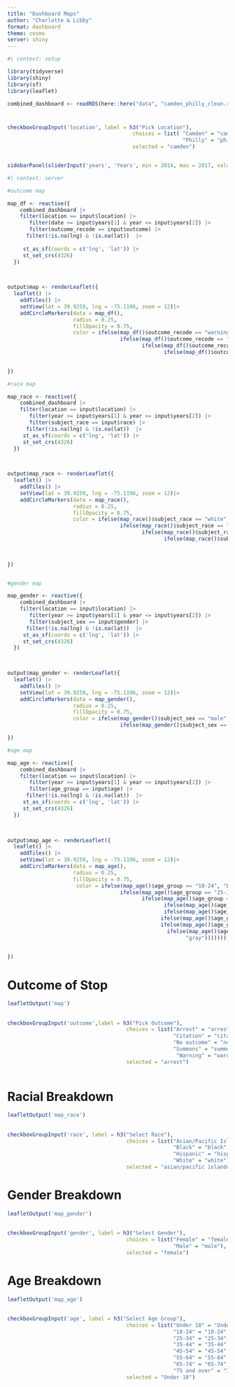```yaml
---
title: "Dashboard Maps"
author: "Charlotte & Libby"
format: dashboard
theme: cosmo
server: shiny
---
```


```r
#| context: setup

library(tidyverse)
library(shiny)
library(sf)
library(leaflet)

combined_dashboard <- readRDS(here::here("data", "camden_philly_clean.rds"))

```

#  {.sidebar}

```r

checkboxGroupInput('location', label = h3("Pick Location"),
                                        choices = list( "Camden" = "camden",
                                                        "Philly" = "philly"),
                                        selected = "camden")


sidebarPanel(sliderInput('years', 'Years', min = 2014, max = 2017, value = c(2016, 2017), sep = NULL))


```


```r
#| context: server

#outcome map

map_df <- reactive({
    combined_dashboard |> 
    filter(location == input$location) |> 
       filter(date >= input$years[1] & year <= input$years[2]) |> 
       filter(outcome_recode == input$outcome) |> 
      filter(!is.na(lng) & !is.na(lat))  |> 
    
     st_as_sf(coords = c('lng', 'lat')) |> 
     st_set_crs(4326)
  })
  


output$map <- renderLeaflet({
  leaflet() |> 
    addTiles() |> 
    setView(lat = 39.9259, lng = -75.1196, zoom = 12)|> 
    addCircleMarkers(data = map_df(), 
                     radius = 0.25, 
                     fillOpacity = 0.75,
                     color = ifelse(map_df()$outcome_recode == "warning", "blue",
                                    ifelse(map_df()$outcome_recode == "citation", "orange",
                                           ifelse(map_df()$outcome_recode == "summons", "red",
                                                  ifelse(map_df()$outcome_recode == "arrest", "purple", "gray")))))
  

})

#race map

map_race <- reactive({
    combined_dashboard |> 
    filter(location == input$location) |> 
       filter(year >= input$years[1] & year <= input$years[2]) |> 
       filter(subject_race == input$race) |> 
      filter(!is.na(lng) & !is.na(lat))  |> 
     st_as_sf(coords = c('lng', 'lat')) |> 
     st_set_crs(4326)
  })
  


output$map_race <- renderLeaflet({
  leaflet() |> 
    addTiles() |> 
    setView(lat = 39.9259, lng = -75.1196, zoom = 12)|> 
    addCircleMarkers(data = map_race(), 
                     radius = 0.25, 
                     fillOpacity = 0.75,
                     color = ifelse(map_race()$subject_race == "white", "blue",
                                    ifelse(map_race()$subject_race == "black", "orange",
                                           ifelse(map_race()$subject_race == "hispanic", "red",
                                                  ifelse(map_race()$subject_race == "asian/pacific islander", "purple", "gray")))))
  
  

})


#gender map

map_gender <- reactive({
    combined_dashboard |> 
    filter(location == input$location) |> 
       filter(year >= input$years[1] & year <= input$years[2]) |> 
       filter(subject_sex == input$gender) |> 
      filter(!is.na(lng) & !is.na(lat))  |> 
     st_as_sf(coords = c('lng', 'lat')) |> 
     st_set_crs(4326)
  })
  


output$map_gender <- renderLeaflet({
  leaflet() |> 
    addTiles() |> 
    setView(lat = 39.9259, lng = -75.1196, zoom = 12)|> 
    addCircleMarkers(data = map_gender(), 
                     radius = 0.25, 
                     fillOpacity = 0.75,
                     color = ifelse(map_gender()$subject_sex == "male", "forestgreen",
                                    ifelse(map_gender()$subject_sex == "female", "orange","gray")))

})

#age map

map_age <- reactive({
    combined_dashboard |> 
    filter(location == input$location) |> 
       filter(year >= input$years[1] & year <= input$years[2]) |> 
       filter(age_group == input$age) |> 
      filter(!is.na(lng) & !is.na(lat))  |> 
     st_as_sf(coords = c('lng', 'lat')) |> 
     st_set_crs(4326)
  })
  


output$map_age <- renderLeaflet({
  leaflet() |> 
    addTiles() |> 
    setView(lat = 39.9259, lng = -75.1196, zoom = 12)|> 
    addCircleMarkers(data = map_age(), 
                     radius = 0.25, 
                     fillOpacity = 0.75,
                      color = ifelse(map_age()$age_group == "18-24", "blue",
                                    ifelse(map_age()$age_group == "25-34", "orange",
                                           ifelse(map_age()$age_group == "35-44", "red",
                                                  ifelse(map_age()$age_group == "45-54", "purple",
                                                  ifelse(map_age()$age_group == "55-64", "forestgreen",
                                                 ifelse(map_age()$age_group == "65-74", "lightblue",     
                                                 ifelse(map_age()$age_group == "75 and over", "pink",  
                                                   ifelse(map_age()$age_group == "Under 18", "yellow",     
                                                         "gray")))))))))
  

})


```

# Outcome of Stop

```r
leafletOutput('map')
```

## {.sidebar}
```r


checkboxGroupInput('outcome',label = h3("Pick Outcome"),
                                      choices = list("Arrest" = "arrest",
                                                     "Citation" = "citation",
                                                     "No outcome" = "no outcome",
                                                     "Summons" = "summons",
                                                      "Warning" = "warning"),
                                      selected = "arrest")
                                                     
```

# Racial Breakdown
```r
leafletOutput('map_race')
```

## {.sidebar}
```r
checkboxGroupInput('race', label = h3("Select Race"),
                                      choices = list("Asian/Pacific Islander" = "asian/pacific islander",
                                                     "Black" = "black",
                                                     "Hispanic" = "hispanic",
                                                     "White" = "white"),
                                      selected = "asian/pacific islander")

```

# Gender Breakdown
```r
leafletOutput('map_gender')
```

## {.sidebar}
```r
checkboxGroupInput('gender', label = h3("Select Gender"),
                                      choices = list("Female" = "female",
                                                     "Male" = "male"),
                                      selected = "female")


```

# Age Breakdown
```r
leafletOutput('map_age')
```

## {.sidebar}
```r

checkboxGroupInput('age', label = h3("Select Age Group"),
                                      choices = list("Under 18" = "Under 18",
                                                     "18-24" = "18-24",
                                                     "25-34" = "25-34",
                                                     "35-44" = "35-44",
                                                     "45-54" = "45-54",
                                                     "55-64" = "55-64",
                                                     "65-74" = "65-74",
                                                     "75 and over" = "75 and over"),
                                      selected = "Under 18")

```
